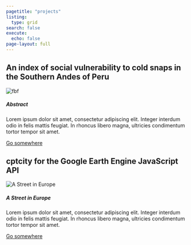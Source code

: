 ```yaml
---
pagetitle: "projects"
listing: 
  type: grid
search: false
execute:
  echo: false
page-layout: full
---
```


::: {.grid}

::: {.g-col-12 .g-col-md-6 .col-lg-4}
# An index of social vulnerability to cold snaps in the Southern Andes of Peru
```{=html}
<div class="card">
  <img src="https://user-images.githubusercontent.com/23284899/190866565-e4f7c8a6-6090-44aa-bdef-2fbf2f835a1f.jpg" class="card-img-top" alt="fbf">
  <div class="card-body">
    <h5 class="card-title">
     Abstract
    </h5>
    <p class="card-text">
    Lorem ipsum dolor sit amet, consectetur adipiscing elit. Integer interdum odio in felis mattis feugiat. 
    In rhoncus libero magna, ultricies condimentum tortor tempor sit amet.
    </p>
      <a href="#" class="btn btn-primary">Go somewhere
      </a>
  </div>
</div>
```
:::

::: {.g-col-12 .g-col-md-6 .col-lg-4}
# cptcity for the Google Earth Engine JavaScript API
```{=html}
<div class="card">
  <img src="https://user-images.githubusercontent.com/23284899/190866416-746bc372-d727-4bf6-b335-7e88e19e973a.gif" class="card-img-top" alt="A Street in Europe">
  <div class="card-body">
    <h5 class="card-title">
    A Street in Europe
    </h5>
    <p class="card-text">
    Lorem ipsum dolor sit amet, consectetur adipiscing elit. Integer interdum odio in felis mattis feugiat. 
    In rhoncus libero magna, ultricies condimentum tortor tempor sit amet.
    </p>
      <a href="#" class="btn btn-primary">Go somewhere
      </a>
  </div>
</div>
```
:::

:::